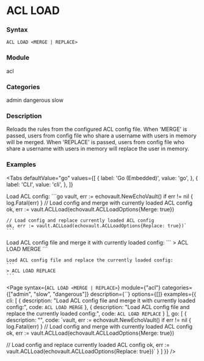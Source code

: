 
# ACL LOAD

### Syntax
```
ACL LOAD <MERGE | REPLACE>
```

### Module
<span className="acl-category">acl</span>

### Categories
<span className="acl-category">admin</span>
<span className="acl-category">dangerous</span>
<span className="acl-category">slow</span>

### Description
Reloads the rules from the configured ACL config file.
When 'MERGE' is passed, users from config file who share a username with users in memory will be merged.
When 'REPLACE' is passed, users from config file who share a username with users in memory will replace the user in memory.

### Examples

<Tabs
  defaultValue="go"
  values={[
    { label: 'Go (Embedded)', value: 'go', },
    { label: 'CLI', value: 'cli', },
  ]}
>
  <TabItem value="go">
    Load ACL config:
    ```go
    vault, err := echovault.NewEchoVault()
    if err != nil {
      log.Fatal(err)
    }
    // Load config and merge with currently loaded ACL config
    ok, err := vault.ACLLoad(echovault.ACLLoadOptions{Merge: true})

    // Load config and replace currently loaded ACL config
    ok, err := vault.ACLLoad(echovault.ACLLoadOptions{Replace: true})`
    ```
  </TabItem>
  <TabItem value="cli">
    Load ACL config file and merge it with currently loaded config:
    ```
    > ACL LOAD MERGE
    ```  

    Load ACL config file and replace the currently loaded config:
    ```
    > ACL LOAD REPLACE
    ``` 
  </TabItem>
</Tabs>




<Page 
  syntax={`ACL LOAD <MERGE | REPLACE>`}
  module={"acl"}
  categories={["admin", "slow", "dangerous"]}
  description={``}
  options={[]}
  examples={{
    cli: [
      { 
        description: "Load ACL config file and merge it with currently loaded config:", 
        code: `ACL LOAD MERGE` 
      },
      { 
        description: "Load ACL config file and replace the currently loaded config:", 
        code: `ACL LOAD REPLACE` 
      }
    ],
    go: [
      { 
        description: "",
        code: `vault, err := echovault.NewEchoVault()
if err != nil {
  log.Fatal(err)
}
// Load config and merge with currently loaded ACL config
ok, err := vault.ACLLoad(echovault.ACLLoadOptions{Merge: true})

// Load config and replace currently loaded ACL config
ok, err := vault.ACLLoad(echovault.ACLLoadOptions{Replace: true})`
      }
    ]
  }}
/>